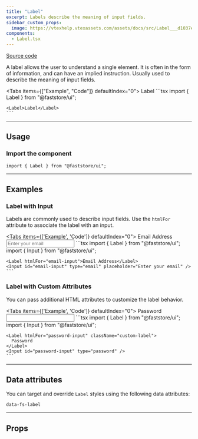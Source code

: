```yaml
---
title: "Label"
excerpt: Labels describe the meaning of input fields.
sidebar_custom_props:
  image: https://vtexhelp.vtexassets.com/assets/docs/src/Label___d1037ecfcce02ddf742bc029d7ad9fea.png
components:
  - Label.tsx
---
```


[<i class="fa-brands fa-github"></i> Source code](https://github.com/vtex/faststore/tree/main/packages/components/src/atoms/Label)

A label allows the user to understand a single element. It is often in the form of information, and can have an implied instruction. Usually used to describe the meaning of input fields.

<Tabs items={["Example", "Code"]} defaultIndex="0">
  <Tab>
    <OverviewSection>
      <Label>Label</Label>
    </OverviewSection>
  </Tab>
  <Tab>
    ```tsx
    import { Label } from "@faststore/ui";

    <Label>Label</Label>
    ```
  </Tab>
</Tabs>

---

## Usage

### Import the component

```tsx
import { Label } from "@faststore/ui";
```

---

## Examples

### Label with Input

Labels are commonly used to describe input fields. Use the `htmlFor` attribute to associate the label with an input.

<Tabs items={['Example', 'Code']} defaultIndex="0">
  <Tab>
    <OverviewSection>
      <Label htmlFor="email-input">Email Address</Label>
      <Input id="email-input" type="email" placeholder="Enter your email" />
    </OverviewSection>
  </Tab>
  <Tab>
    ```tsx
    import { Label } from "@faststore/ui";
    import { Input } from "@faststore/ui";

    <Label htmlFor="email-input">Email Address</Label>
    <Input id="email-input" type="email" placeholder="Enter your email" />
    ```
  </Tab>
</Tabs>

### Label with Custom Attributes

You can pass additional HTML attributes to customize the label behavior.

<Tabs items={['Example', 'Code']} defaultIndex="0">
  <Tab>
    <OverviewSection>
      <Label htmlFor="password-input" className="custom-label">
        Password
      </Label>
      <Input id="password-input" type="password" />
    </OverviewSection>
  </Tab>
  <Tab>
    ```tsx
    import { Label } from "@faststore/ui";
    import { Input } from "@faststore/ui";

    <Label htmlFor="password-input" className="custom-label">
      Password
    </Label>
    <Input id="password-input" type="password" />
    ```
  </Tab>
</Tabs>

---

## Data attributes

You can target and override `Label` styles using the following data attributes:

`data-fs-label`

---

## Props

<ComponentPropsSection component="Label" />
